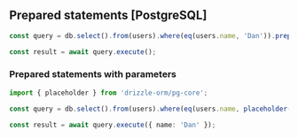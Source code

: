 ## Prepared statements [PostgreSQL]

```typescript copy
const query = db.select().from(users).where(eq(users.name, 'Dan')).prepare();

const result = await query.execute();
```

### Prepared statements with parameters

```typescript copy
import { placeholder } from 'drizzle-orm/pg-core';

const query = db.select().from(users).where(eq(users.name, placeholder('name'))).prepare();

const result = await query.execute({ name: 'Dan' });
```